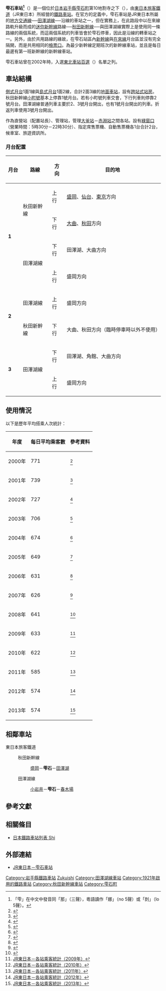 {{noteTA
|T=zh-tw:雫石車站;zh-hk:雫石站;zh-cn:雫石站;
|1=zh-tw:雫石車站;zh-hk:雫石站;zh-cn:雫石站;
}}
{{日本車站資訊
|公司色 = #008000
|站名 = 雫石站
|圖片 =
|日文原名 = 雫石
|平假名 = しずくいし
|羅馬拼音 = Shizukuishi
|前一站1 = [[盛岡站|盛岡]]
|前一站距離1 = 16.0
|後一站距離1 = 24.1
|後一站1 = [[田澤湖車站|田澤湖]]
|所屬路線1 = {{Color|deeppink|■}}[[秋田新幹線|秋田新幹線]]
|距離1 = 16.0
|起點站1 = [[盛岡站|盛岡]]
|前一站2 = [[小岩井站|小岩井]]
|前一站距離2 = 5.5
|後一站距離2 = 2.7
|後一站2 = [[春木場站|春木場]]
|所屬路線2 = {{Color|#cc66cc|■}}[[田澤湖線|田澤湖線]]
|距離2 = 16.0
|起點站2 = *[[盛岡站|盛岡]]
|所在地 = [[岩手縣|岩手縣]][[岩手郡|岩手郡]][[雫石町|雫石町]]寺之下46-3
|所屬公司 = [[東日本旅客鐵道|東日本旅客鐵道]]（JR東日本）
|電報略號 = クイ
|車站構造 = 地面車站
|月台配置 = 2面3線
|乘客人數 = 549<ref name="JRCurrent" />
|統計年度 = 2015年
|啟用年月日 = 1921年（大正10年）6月25日
|轉車 = 
|備註 = [[直營站|直營站]]（管理站）<br />設有[[綠色窗口|綠色窗口]]<br /><nowiki>*</nowiki>正式總站為[[大曲車站_(秋田縣)|大曲站]]
|全寬備註 =
}}
'''雫石車站<ref>「雫」在中文中發音同「那」（三聲），粵語讀作「娜」（no 5聲）或「剆」（lo 5聲）。</ref>'''（{{jpn|j=雫石駅|kyu=雫石驛|hg=しずくいしえき|rm=Shizukuishi eki|f=y}}）是一個位於[[日本|日本]][[岩手縣|岩手縣]][[雫石町|雫石町]]第10地割寺之下（{{lang|ja|寺の下}}），由[[東日本旅客鐵道|東日本旅客鐵道]]（JR東日本）所經營的[[鐵路車站|鐵路車站]]。在官方的定義中，雫石車站是JR東日本所屬的[[地方交通線|地方交通線]]──[[田澤湖線|田澤湖線]]──沿線的車站之一，但在實務上，在此路段中以在來線路軌升級而成的[[迷你新幹線|迷你新幹線]]路線──[[秋田新幹線|秋田新幹線]]──與田澤湖線實際上是使用同一條路線的兩個系統，而這兩個系統的列車皆會於雫石停車，因此是沿線的轉車站之一。另外，由於共用路線的緣故，在雫石站區內[[新幹線|新幹線]]與[[在來線|在來線]]月台區並沒有完全隔開，而是共用相同的[[檢票口|檢票口]]。為最少新幹線定期班次的新幹線車站，並且是每日最遲有第一班新幹線的新幹線車站。

雫石車站曾在2002年時，入選[[東北車站百選|東北車站百選]]（{{lang|ja|東北の駅百選}}）名單之列。

== 車站結構 ==
[[側式月台|側式月台]]1面1線與[[島式月台|島式月台]]1面2線，合計2面3線的[[地面車站|地面車站]]，設有[[跨站式站房|跨站式站房]]。秋田新幹線[[小町號列車|小町號]]基本上停靠1號月台。若有小町號列車交會，下行列車則停靠2號月台。田澤湖線普通列車主要於2、3號月台開出，也有1號月台開出的列車。折返列車使用3號月台開出。

作為直營站（配置站長）、管理站，管理[[大釜站|大釜站]]－[[赤淵站|赤淵站]]之間各站。設有[[綠窗口|綠窗口]]（營業時間：5時30分－22時30分）、指定席售票機、自動售票機各1台合計2台，候車室、旅遊資訊所。

=== 月台配置 ===
{| class=wikitable
|-
!月台!!路線!!方向!!目的地
|-
|rowspan="4" style="width:2em;"|'''1'''
|rowspan="2"|{{Color|deeppink|■}}秋田新幹線
|上行
|[[盛岡站|盛岡]]、[[仙台站|仙台]]、[[東京站|東京]]方向
|-
|下行
|[[大曲站_(秋田縣)|大曲]]、[[秋田站|秋田]]方向
|-
|rowspan="2"|{{Color|#c6c|■}}田澤湖線
|下行
|田澤湖、大曲方向
|-
|上行
|盛岡方向
|-
|rowspan=2|'''2'''
|{{Color|#c6c|■}}田澤湖線
|上行
|盛岡方向
|-
|{{Color|deeppink|■}}秋田新幹線
|下行
|大曲、秋田方向（臨時停車時以外不使用）
|-
|rowspan="2"|'''3'''
|rowspan="2"|{{Color|#c6c|■}}田澤湖線
|下行
|田澤湖、角館、大曲方向
|-
|上行
|盛岡方向
|}

==使用情況==
以下是歷年平均搭乘人次統計：
{| class="wikitable"
|-
!年度||每日平均乘客數||參考資料
|-
|2000年||771||<ref>{{Cite web |url=http://www.jreast.co.jp/passenger/2000_04.html |title=JR東日本－各站乘客統計（2000年） |access-date=2013-08-11 |archive-url=https://web.archive.org/web/20190402072234/https://www.jreast.co.jp/passenger/2000_04.html |archive-date=2019-04-02 |dead-url=yes }}</ref>
|-
|2001年||739||<ref>{{Cite web |url=http://www.jreast.co.jp/passenger/2001_04.html |title=JR東日本－各站乘客統計（2001年） |access-date=2013-08-11 |archive-url=https://web.archive.org/web/20190222204721/https://www.jreast.co.jp/passenger/2001_04.html |archive-date=2019-02-22 |dead-url=yes }}</ref>
|-
|2002年||727||<ref>{{Cite web |url=http://www.jreast.co.jp/passenger/2002_04.html |title=JR東日本－各站乘客統計（2002年） |access-date=2013-08-11 |archive-url=https://web.archive.org/web/20190402072226/https://www.jreast.co.jp/passenger/2002_04.html |archive-date=2019-04-02 |dead-url=yes }}</ref>
|-
|2003年||706||<ref>{{Cite web |url=http://www.jreast.co.jp/passenger/2003_04.html |title=JR東日本－各站乘客統計（2003年） |access-date=2013-08-11 |archive-url=https://web.archive.org/web/20190327101754/https://www.jreast.co.jp/passenger/2003_04.html |archive-date=2019-03-27 |dead-url=yes }}</ref>
|-
|2004年||674||<ref>{{Cite web |url=http://www.jreast.co.jp/passenger/2004_04.html |title=JR東日本－各站乘客統計（2004年） |access-date=2013-08-11 |archive-url=https://web.archive.org/web/20190223074135/https://www.jreast.co.jp/passenger/2004_04.html |archive-date=2019-02-23 |dead-url=yes }}</ref>
|-
|2005年||649||<ref>{{Cite web |url=http://www.jreast.co.jp/passenger/2005_04.html |title=JR東日本－各站乘客統計（2005年） |access-date=2013-08-11 |archive-url=https://web.archive.org/web/20190402070724/https://www.jreast.co.jp/passenger/2005_04.html |archive-date=2019-04-02 |dead-url=yes }}</ref>
|-
|2006年||631||<ref>{{Cite web |url=http://www.jreast.co.jp/passenger/2006_04.html |title=JR東日本－各站乘客統計（2006年） |access-date=2013-08-11 |archive-url=https://web.archive.org/web/20190402072300/https://www.jreast.co.jp/passenger/2006_04.html |archive-date=2019-04-02 |dead-url=yes }}</ref>
|-
|2007年||626||<ref>{{Cite web |url=http://www.jreast.co.jp/passenger/2007_04.html |title=JR東日本－各站乘客統計（2007年） |access-date=2013-08-11 |archive-url=https://web.archive.org/web/20190402070727/https://www.jreast.co.jp/passenger/2007_04.html |archive-date=2019-04-02 |dead-url=yes }}</ref>
|-
|2008年||641||<ref>{{Cite web |url=http://www.jreast.co.jp/passenger/2008_04.html |title=JR東日本－各站乘客統計（2008年） |access-date=2013-08-11 |archive-url=https://web.archive.org/web/20190222204647/https://www.jreast.co.jp/passenger/2008_04.html |archive-date=2019-02-22 |dead-url=yes }}</ref>
|-
|2009年||633||<ref>[http://www.jreast.co.jp/passenger/2009_04.html JR東日本－各站乘客統計（2009年）]</ref>
|-
|2010年||622||<ref>[http://www.jreast.co.jp/passenger/2010_04.html JR東日本－各站乘客統計（2010年）]</ref>
|-
|2011年||585||<ref>[http://www.jreast.co.jp/passenger/2011_04.html JR東日本－各站乘客統計（2011年）]</ref>
|-
|2012年||574||<ref>[http://www.jreast.co.jp/passenger/2012_07.html JR東日本－各站乘客統計（2012年）]</ref>
|-
|2013年||574||<ref name="JRCurrent">[http://www.jreast.co.jp/passenger/2013_07.html JR東日本－各站乘客統計（2013年）]</ref>
|}

==相鄰車站==
; 東日本旅客鐵道
: {{Color|deeppink|■}}秋田新幹線
:: [[盛岡站|盛岡]]－'''雫石'''－[[田澤湖站|田澤湖]]
: {{Color|#cc66cc|■}}田澤湖線
:: [[小岩井站|小岩井]]－'''雫石'''－[[春木場站|春木場]]

==參考文獻==
{{reflist}}

==相關條目==
{{Commonscat|Shizukuishi Station}}
*[[日本鐵路車站列表_Shi|日本鐵路車站列表 Shi]]

==外部連結==
*[http://www.jreast.co.jp/estation/station/info.aspx?StationCd=782 JR東日本－雫石車站]{{ja}}
{{秋田新幹線}}
{{田澤湖線}}
{{东北车站百选}}
{{coord|39|41|22|N|140|58|29|E|display=title|scale:5000_region:JP_type:railwaystation}}
{{DEFAULTSORT:Shizukuishi}}
[[Category:岩手縣鐵路車站|Category:岩手縣鐵路車站]]
[[Category:日本鐵路車站_Shi|Zukuishi]]
[[Category:田澤湖線車站|Category:田澤湖線車站]]
[[Category:1921年啟用的鐵路車站|Category:1921年啟用的鐵路車站]]
[[Category:秋田新幹線車站|Category:秋田新幹線車站]]
[[Category:雫石町|Category:雫石町]]
